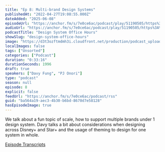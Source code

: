 ```yaml
---
title: "Ep 8: Multi-brand Design Systems"
publishedAt: "2022-04-27T19:08:55.000Z"
dateAdded: "2025-06-08"
episodeUrl: "https://anchor.fm/s/7e0ce6ac/podcast/play/51190505/https%3A%2F%2Fd3ctxlq1ktw2nl.cloudfront.net%2Fstaging%2F2022-3-27%2F262142403-44100-2-02867a874c9d3.m4a"
audioUrl: "https://anchor.fm/s/7e0ce6ac/podcast/play/51190505/https%3A%2F%2Fd3ctxlq1ktw2nl.cloudfront.net%2Fstaging%2F2022-3-27%2F262142403-44100-2-02867a874c9d3.m4a"
podcastTitle: "Design System Office Hours"
showSlug: "design-system-office-hours"
image: "https://d3t3ozftmdmh3i.cloudfront.net/production/podcast_uploaded400/21047747/21047747-1642215507048-9713355c79203.jpg"
localImages: false
tags: ["Unsorted"]
categories: ["Podcast"]
duration: "0:33:16"
durationSeconds: 1996
draft: true
speakers: ["Davy Fung", "PJ Onori"]
type: "podcast"
season: null
episode: 8
explicit: false
feedUrl: "https://anchor.fm/s/7e0ce6ac/podcast/rss"
guid: "ba564a19-aec3-4b30-b6bd-8670d7e58128"
hasEpisodeImage: true
---
```

We talk about a fun topic of scale, how to support multiple brands under 1 design system. Davy talks a bit about considerations when designing across Disney+ and Star+ and the usage of theming to design for one system in whole.

[Episode Transcripts](https://docs.google.com/document/d/1eBPOj7pQJBKCsc4uWlMM1XwwfTOLiK7Av_qEbwu2F_M/edit#heading=h.5f6y006ks71f)
